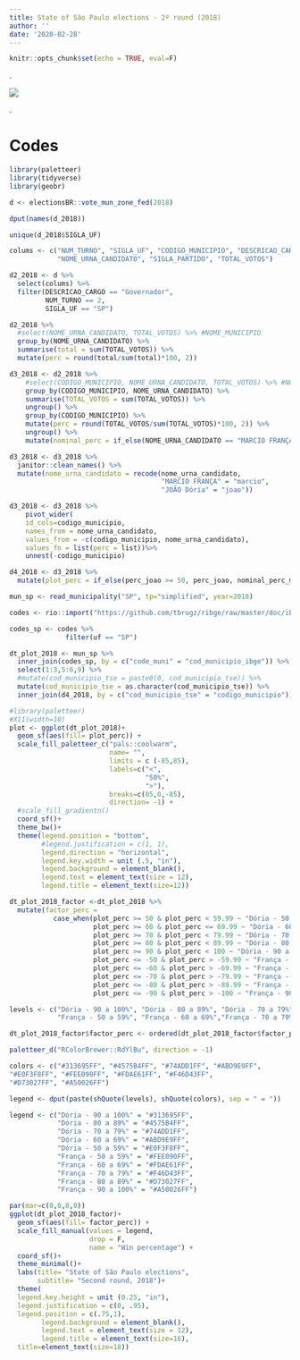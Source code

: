 ```yaml
---
title: State of São Paulo elections - 2º round (2018)
author: ''
date: '2020-02-28'
---
```


```r
knitr::opts_chunk$set(echo = TRUE, eval=F)
```
.

![](/post/2020-02-28-state-of-são-paulo-elections-2-round-2018_files/image_2.png)

.

# Codes
```r
library(paletteer)
library(tidyverse)
library(geobr)
```


```r
d <- electionsBR::vote_mun_zone_fed(2018)
```


```r
dput(names(d_2018))

unique(d_2018$SIGLA_UF)
```


```r
colums <- c("NUM_TURNO", "SIGLA_UF", "CODIGO_MUNICIPIO", "DESCRICAO_CARGO", 
            "NOME_URNA_CANDIDATO", "SIGLA_PARTIDO", "TOTAL_VOTOS")

d2_2018 <- d %>%
  select(colums) %>% 
  filter(DESCRICAO_CARGO == "Governador",
         NUM_TURNO == 2, 
         SIGLA_UF == "SP")
```


```r
d2_2018 %>% 
  #select(NOME_URNA_CANDIDATO, TOTAL_VOTOS) %>% #NOME_MUNICIPIO
  group_by(NOME_URNA_CANDIDATO) %>% 
  summarise(total = sum(TOTAL_VOTOS)) %>%
  mutate(perc = round(total/sum(total)*100, 2))
```


```r
d3_2018 <- d2_2018 %>% 
    #select(CODIGO_MUNICIPIO, NOME_URNA_CANDIDATO, TOTAL_VOTOS) %>% #NOME_MUNICIPIO
    group_by(CODIGO_MUNICIPIO, NOME_URNA_CANDIDATO) %>% 
    summarise(TOTAL_VOTOS = sum(TOTAL_VOTOS)) %>% 
    ungroup() %>% 
    group_by(CODIGO_MUNICIPIO) %>% 
    mutate(perc = round(TOTAL_VOTOS/sum(TOTAL_VOTOS)*100, 2)) %>%
    ungroup() %>% 
    mutate(nominal_perc = if_else(NOME_URNA_CANDIDATO == "MARCIO FRANÇA", perc*-1, perc))

d3_2018 <- d3_2018 %>% 
  janitor::clean_names() %>% 
  mutate(nome_urna_candidato = recode(nome_urna_candidato,
                                      "MARCIO FRANÇA" = "marcio",
                                      "JOÃO Dória" = "joao"))

d3_2018 <- d3_2018 %>% 
    pivot_wider(
    id_cols=codigo_municipio,
    names_from = nome_urna_candidato, 
    values_from = -c(codigo_municipio, nome_urna_candidato),
    values_fn = list(perc = list))%>% 
    unnest(-codigo_municipio)

d4_2018 <- d3_2018 %>% 
  mutate(plot_perc = if_else(perc_joao >= 50, perc_joao, nominal_perc_marcio)) 
```

```r
mun_sp <- read_municipality("SP", tp="simplified", year=2018)

codes <- rio::import("https://github.com/tbrugz/ribge/raw/master/doc/ibge-tse-map.csv")

codes_sp <- codes %>% 
              filter(uf == "SP")

dt_plot_2018 <- mun_sp %>% 
  inner_join(codes_sp, by = c("code_muni" = "cod_municipio_ibge")) %>% 
  select(1:3,5:6,9) %>%
  #mutate(cod_municipio_tse = paste0(0, cod_municipio_tse)) %>% 
  mutate(cod_municipio_tse = as.character(cod_municipio_tse)) %>% 
  inner_join(d4_2018, by = c("cod_municipio_tse" = "codigo_municipio"))


```


```r
#library(paletteer)
#X11(width=10)
plot <- ggplot(dt_plot_2018)+
  geom_sf(aes(fill= plot_perc)) + 
  scale_fill_paletteer_c("pals::coolwarm",
                         name= "",
                         limits = c (-85,85),
                         labels=c("<",
                                  "50%",
                                  ">"),
                         breaks=c(85,0,-85),
                         direction= -1) +
  #scale_fill_gradientn()
  coord_sf()+
  theme_bw()+
  theme(legend.position = "bottom", 
        #legend.justification = c(1, 1),
        legend.direction = "horizontal",
        legend.key.width = unit (.5, "in"),
        legend.background = element_blank(),
        legend.text = element_text(size = 12),
        legend.title = element_text(size=12))
```


```r
dt_plot_2018_factor <-dt_plot_2018 %>% 
  mutate(factor_perc =
           case_when(plot_perc >= 50 & plot_perc < 59.99 ~ "Dória - 50 a 59%",
                     plot_perc >= 60 & plot_perc <= 69.99 ~ "Dória - 60 a 69%",
                     plot_perc >= 70 & plot_perc < 79.99 ~ "Dória - 70 a 79%",
                     plot_perc >= 80 & plot_perc < 89.99 ~ "Dória - 80 a 89%",
                     plot_perc >= 90 & plot_perc < 100 ~ "Dória - 90 a 100%",
                     plot_perc <= -50 & plot_perc > -59.99 ~ "França - 50 a 59%",
                     plot_perc <= -60 & plot_perc > -69.99 ~ "França - 60 a 69%",
                     plot_perc <= -70 & plot_perc > -79.99 ~ "França - 70 a 79%",
                     plot_perc <= -80 & plot_perc > -89.99 ~ "França - 80 a 89%",
                     plot_perc <= -90 & plot_perc > -100 ~ "França - 90 a 100%"))

levels <- c("Dória - 90 a 100%", "Dória - 80 a 89%", "Dória - 70 a 79%","Dória - 60 a 69%", "Dória - 50 a 59%", 
            "França - 50 a 59%", "França - 60 a 69%","França - 70 a 79%", "França - 80 a 89%", "França - 90 a 100%")

dt_plot_2018_factor$factor_perc <- ordered(dt_plot_2018_factor$factor_perc, levels = levels)
```


```r
paletteer_d("RColorBrewer::RdYlBu", direction = -1)

colors <- c("#313695FF", "#4575B4FF", "#74ADD1FF", "#ABD9E9FF", 
"#E0F3F8FF", "#FEE090FF", "#FDAE61FF", "#F46D43FF", 
"#D73027FF", "#A50026FF")

legend <- dput(paste(shQuote(levels), shQuote(colors), sep = " = "))

legend <- c("Dória - 90 a 100%" = "#313695FF", 
            "Dória - 80 a 89%" = "#4575B4FF", 
            "Dória - 70 a 79%" = "#74ADD1FF", 
            "Dória - 60 a 69%" = "#ABD9E9FF",
            "Dória - 50 a 59%" = "#E0F3F8FF", 
            "França - 50 a 59%" = "#FEE090FF",
            "França - 60 a 69%" = "#FDAE61FF", 
            "França - 70 a 79%" = "#F46D43FF",
            "França - 80 a 89%" = "#D73027FF", 
            "França - 90 a 100%" = "#A50026FF")
```


```r
par(mar=c(0,0,0,0))
ggplot(dt_plot_2018_factor)+
  geom_sf(aes(fill= factor_perc)) + 
  scale_fill_manual(values = legend, 
                    drop = F,
                    name = "Win percentage") +
  coord_sf()+
  theme_minimal()+
  labs(title= "State of São Paulo elections",
       subtitle= "Second round, 2018")+
  theme(
  legend.key.height = unit (0.25, "in"),
  legend.justification = c(0, .95),
  legend.position = c(.75,1),
        legend.background = element_blank(),
        legend.text = element_text(size = 12),
        legend.title = element_text(size=16),
  title=element_text(size=18))
```

